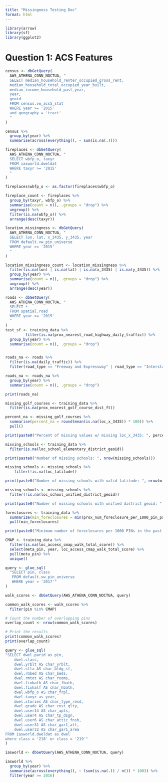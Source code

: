 ```yaml
---
title: "Missingness Testing Doc"
format: html
---
```


```r
library(arrow)
library(sf)
library(ggplot2)
```

# Question 1: ACS Features

```r
census <- dbGetQuery(
  AWS_ATHENA_CONN_NOCTUA, "
  SELECT median_household_renter_occupied_gross_rent,
  median_household_total_occupied_year_built, 
  median_income_household_past_year,
  year,
  geoid
  FROM census.vw_acs5_stat
  WHERE year >= '2015'
  and geography = 'tract'
  "
)

census %>%
  group_by(year) %>%
  summarise(across(everything(), ~ sum(is.na(.))))


```


```r
fireplaces <- dbGetQuery(
  AWS_ATHENA_CONN_NOCTUA, "
  SELECT wbfp_o, taxyr
  FROM iasworld.dweldat
  WHERE taxyr >= '2015'
  "
)

fireplaces$wbfp_o <- as.factor(fireplaces$wbfp_o)

fireplace_count <- fireplaces %>%
  group_by(taxyr, wbfp_o) %>%
  summarise(count = n(), .groups = "drop") %>%
  ungroup() %>%
  filter(is.na(wbfp_o)) %>%
  arrange(desc(taxyr))

```
```r
location_missingness <- dbGetQuery(
  AWS_ATHENA_CONN_NOCTUA, "
  SELECT lon, lat, x_3435, y_3435, year
  FROM default.vw_pin_universe
  WHERE year >= '2015'
  "
)

location_missingness_count <- location_missingness %>%
  filter(is.na(lon) | is.na(lat) | is.na(x_3435) | is.na(y_3435)) %>%
  group_by(year) %>%
  summarise(count = n(), .groups = "drop") %>%
  ungroup() %>%
  arrange(desc(year))

```
```r
roads <- dbGetQuery(
  AWS_ATHENA_CONN_NOCTUA, "
  SELECT *
  FROM spatial.road
  WHERE year >= '2015'
  "
)
test_sf <- training_data %>%
         filter(is.na(prox_nearest_road_highway_daily_traffic)) %>%
  group_by(year) %>%
  summarise(count = n(), .groups = "drop")


roads_na <- roads %>%
  filter(is.na(daily_traffic)) %>%
  filter(road_type == "Freeway and Expressway" | road_type == "Interstate")

roads_na <- roads_na %>%
  group_by(year) %>%
  summarise(count = n(), .groups = "drop")

print(roads_na)

```


```r
missing_golf_courses <- training_data %>%
  filter(is.na(prox_nearest_golf_course_dist_ft)) 

percent_na <- missing_golf_courses %>%
  summarise(percent_na = round(mean(is.na(loc_x_3435)) * 100)) %>%
  pull()

print(paste0("Percent of missing values w/ missing loc_x_3435: ", percent_na, "%"))
```




```r
missing_schools <- training_data %>%
  filter(is.na(loc_school_elementary_district_geoid)) 

print(paste0("Number of missing schools: ", nrow(missing_schools)))

missing_schools <- missing_schools %>%
    filter(!is.na(loc_latitude))

print(paste0("Number of missing schools with valid latitude: ", nrow(missing_schools)))

missing_schools <- missing_schools %>%
  filter(!is.na(loc_school_unified_district_geoid))

print(paste0("Number of missing schools with unified district geoid: ", nrow(missing_schools)))

```

```r
foreclosures <- training_data %>%
  summarize(min_foreclosures = min(prox_num_foreclosure_per_1000_pin_past_5_years, na.rm = TRUE)) %>%
  pull(min_foreclosures)

print(paste0("Minimum number of foreclosures per 1000 PINs in the past 5 years: ", foreclosures))
```


```r
CMAP <- training_data %>%
  filter(is.na(loc_access_cmap_walk_total_score)) %>%
  select(meta_pin, year, loc_access_cmap_walk_total_score) %>%
  pull(meta_pin) %>%
  unique()

query <- glue_sql(
  "SELECT pin, class
   FROM default.vw_pin_universe
   WHERE year = '2017'"
)

walk_scores <- dbGetQuery(AWS_ATHENA_CONN_NOCTUA, query)

common_walk_scores <- walk_scores %>%
  filter(pin %in% CMAP)

# Count the number of overlapping pins
overlap_count <- nrow(common_walk_scores)

# Print the results
print(common_walk_scores)
print(overlap_count)

```
```r
query <- glue_sql(
"SELECT dwel.parid as pin, 
    dwel.class,
    dwel.yrblt AS char_yrblt,
    dwel.sfla AS char_bldg_sf,
    dwel.rmbed AS char_beds,
    dwel.rmtot AS char_rooms,
    dwel.fixbath AS char_fbath,
    dwel.fixhalf AS char_hbath,
    dwel.wbfp_o AS char_frpl,
    dwel.taxyr as year,
    dwel.stories AS char_type_resd,
    dwel.grade AS char_cnst_qlty,
    dwel.user14 AS char_apts,
    dwel.user4 AS char_tp_dsgn,
    dwel.user6 AS char_attic_fnsh,
    dwel.user31 AS char_gar1_att,
    dwel.user32 AS char_gar1_area
FROM iasworld.dweldat as dwel
where class = '218' or class = '219'"
)

iasworld <- dbGetQuery(AWS_ATHENA_CONN_NOCTUA, query)

iasworld %>%
  group_by(year) %>%
  summarise(across(everything(), ~ (sum(is.na(.)) / n()) * 100)) %>%
  filter(year >= 2016)

```

